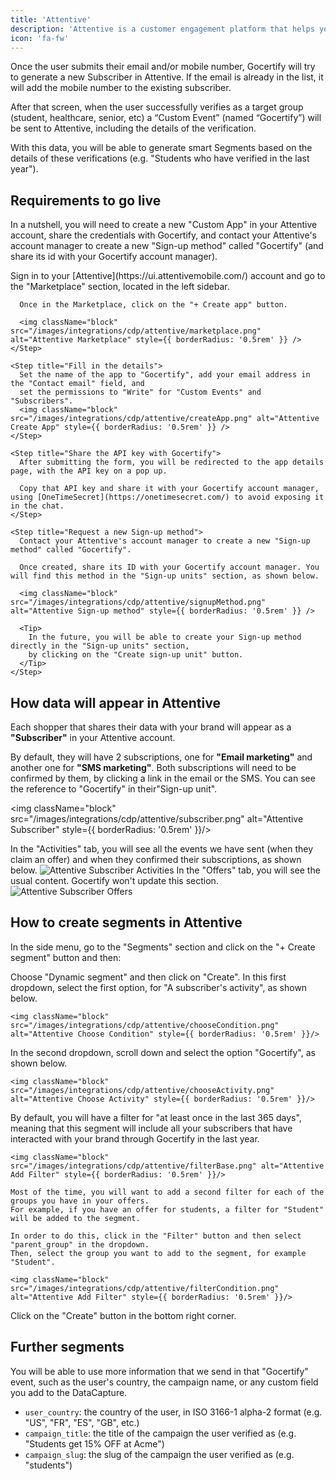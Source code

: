 ```yaml
---
title: 'Attentive'
description: 'Attentive is a customer engagement platform that helps you build and grow your email and SMS list.'
icon: 'fa-fw'
---
```


Once the user submits their email and/or mobile number, Gocertify will try to generate a new Subscriber in Attentive. 
If the email is already in the list, it will add the mobile number to the existing subscriber.

After that screen, when the user successfully verifies as a target group (student, healthcare, senior, etc) 
a “Custom Event” (named “Gocertify”) will be sent to Attentive, including the details of the verification.

With this data, you will be able to generate smart Segments based on the details of these verifications 
(e.g. "Students who have verified in the last year").

## Requirements to go live

In a nutshell, you will need to create a new "Custom App" in your Attentive account, share the credentials with 
Gocertify, and contact your Attentive's account manager to create a new "Sign-up method" called "Gocertify" 
(and share its id with your Gocertify account manager).

<Accordion title="See step by step tutorial">
  <Steps>
    <Step title="Create a new custom app">
      Sign in to your [Attentive](https://ui.attentivemobile.com/) account and go to the "Marketplace" section, located in the left sidebar.

      Once in the Marketplace, click on the "+ Create app" button.

      <img className="block" src="/images/integrations/cdp/attentive/marketplace.png" alt="Attentive Marketplace" style={{ borderRadius: '0.5rem' }} />
    </Step>

    <Step title="Fill in the details">
      Set the name of the app to "Gocertify", add your email address in the "Contact email" field, and 
      set the permissions to "Write" for "Custom Events" and "Subscribers".
      <img className="block" src="/images/integrations/cdp/attentive/createApp.png" alt="Attentive Create App" style={{ borderRadius: '0.5rem' }} />
    </Step>

    <Step title="Share the API key with Gocertify">
      After submitting the form, you will be redirected to the app details page, with the API key on a pop up.

      Copy that API key and share it with your Gocertify account manager, using [OneTimeSecret](https://onetimesecret.com/) to avoid exposing it in the chat.
    </Step>

    <Step title="Request a new Sign-up method">
      Contact your Attentive's account manager to create a new "Sign-up method" called "Gocertify".

      Once created, share its ID with your Gocertify account manager. You will find this method in the "Sign-up units" section, as shown below.

      <img className="block" src="/images/integrations/cdp/attentive/signupMethod.png" alt="Attentive Sign-up method" style={{ borderRadius: '0.5rem' }} />

      <Tip>
        In the future, you will be able to create your Sign-up method directly in the "Sign-up units" section, 
        by clicking on the "Create sign-up unit" button.
      </Tip>
    </Step>
  </Steps>
</Accordion>

## How data will appear in Attentive

Each shopper that shares their data with your brand will appear as a **"Subscriber"** in your Attentive account.

By default, they will have 2 subscriptions, one for **"Email marketing"** and another one for **"SMS marketing"**. 
Both subscriptions will need to be confirmed by them, by clicking a link in the email or the SMS. 
You can see the reference to "Gocertify" in their"Sign-up unit".

<img className="block" src="/images/integrations/cdp/attentive/subscriber.png" alt="Attentive Subscriber" style={{ borderRadius: '0.5rem' }}/>

<CardGroup>
  <Card>
    In the "Activities" tab, you will see all the events we have sent (when they claim an offer) and when they confirmed their subscriptions, as shown below.
    <img
      className="block"
      src="/images/integrations/cdp/attentive/subscriberActivities.png"
      alt="Attentive Subscriber Activities"
      style={{ borderRadius: '0.5rem' }}/>
  </Card>

  <Card>
    In the "Offers" tab, you will see the usual content. Gocertify won't update this section.
    <img
      className="block"
      src="/images/integrations/cdp/attentive/subscriberOffers.png"
      alt="Attentive Subscriber Offers"
      style={{ borderRadius: '0.5rem' }}/>
  </Card>
</CardGroup>

## How to create segments in Attentive

In the side menu, go to the "Segments" section and click on the "+ Create segment" button and then:

<Steps>
  <Step title="Choose the type of segment">
    Choose "Dynamic segment" and then click on "Create".
  </Step>

  <Step title="Choose condition">
    In this first dropdown, select the first option, for "A subscriber's activity", as shown below.

    <img className="block" src="/images/integrations/cdp/attentive/chooseCondition.png" alt="Attentive Choose Condition" style={{ borderRadius: '0.5rem' }}/>
  </Step>

  <Step title="Choose activitiy">
    In the second dropdown, scroll down and select the option "Gocertify", as shown below.

    <img className="block" src="/images/integrations/cdp/attentive/chooseActivity.png" alt="Attentive Choose Activity" style={{ borderRadius: '0.5rem' }}/>
  </Step>

  <Step title="Add a filter">
    By default, you will have a filter for "at least once in the last 365 days", meaning that this segment
    will include all your subscribers that have interacted with your brand through Gocertify in the last year.

    <img className="block" src="/images/integrations/cdp/attentive/filterBase.png" alt="Attentive Add Filter" style={{ borderRadius: '0.5rem' }}/>

    Most of the time, you will want to add a second filter for each of the groups you have in your offers. 
    For example, if you have an offer for students, a filter for "Student" will be added to the segment.

    In order to do this, click in the "Filter" button and then select "parent_group" in the dropdown. 
    Then, select the group you want to add to the segment, for example "Student".

    <img className="block" src="/images/integrations/cdp/attentive/filterCondition.png" alt="Attentive Add Filter" style={{ borderRadius: '0.5rem' }}/>
  </Step>

  <Step title="Save the segment">
    Click on the "Create" button in the bottom right corner.
  </Step>
</Steps>

## Further segments

You will be able to use more information that we send in that "Gocertify" event, such as the user's country,
the campaign name, or any custom field you add to the DataCapture.

- `user_country`: the country of the user, in ISO 3166-1 alpha-2 format (e.g. "US", "FR", "ES", "GB", etc.)
- `campaign_title`: the title of the campaign the user verified as (e.g. "Students get 15% OFF at Acme")
- `campaign_slug`: the slug of the campaign the user verified as (e.g. "students")



